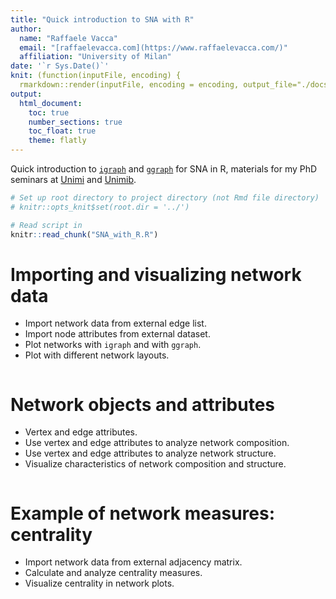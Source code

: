 ```yaml
---
title: "Quick introduction to SNA with R"
author: 
  name: "Raffaele Vacca"
  email: "[raffaelevacca.com](https://www.raffaelevacca.com/)"
  affiliation: "University of Milan"
date: '`r Sys.Date()`'
knit: (function(inputFile, encoding) {
  rmarkdown::render(inputFile, encoding = encoding, output_file="./docs/index.html") })
output: 
  html_document:
    toc: true
    number_sections: true
    toc_float: true
    theme: flatly
---
```


Quick introduction to [`igraph`](https://igraph.org/r/) and [`ggraph`](https://ggraph.data-imaginist.com/) for SNA in R, materials for my PhD seminars at [Unimi](https://www.nasp.eu/training/phd-programmes/esls.html) and [Unimib](https://en.unimib.it/education/doctoral-research-phd-programmes/phd-programmes/urbeur-%E2%80%93-urban-studies).

```r
# Set up root directory to project directory (not Rmd file directory)
# knitr::opts_knit$set(root.dir = '../')
```

```r
# Read script in
knitr::read_chunk("SNA_with_R.R")
```

# Importing and visualizing network data

* Import network data from external edge list.
* Import node attributes from external dataset.
* Plot networks with `igraph` and with `ggraph`.
* Plot with different network layouts.

```r
```

# Network objects and attributes 

* Vertex and edge attributes.
* Use vertex and edge attributes to analyze network composition.
* Use vertex and edge attributes to analyze network structure.
* Visualize characteristics of network composition and structure.

```r
```

# Example of network measures: centrality

* Import network data from external adjacency matrix.
* Calculate and analyze centrality measures.
* Visualize centrality in network plots.

```r
```
